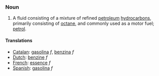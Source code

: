 ===Noun===
# A fluid consisting of a mixture of refined [[petroleum]] [[hydrocarbon]]s, primarily consisting of [[octane]], and commonly used as a motor fuel; [[petrol]].

====Translations====
*[[Catalan]]: [[gasolina]] ''f'', [[benzina]] ''f''
*[[Dutch]]: [[benzine]] ''f''
*[[French]]: [[essence]] ''f''
*[[Spanish]]: [[gasolina]] ''f''